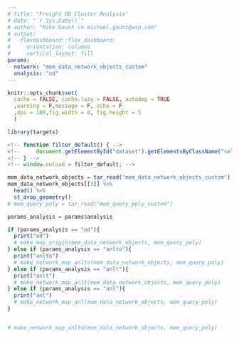 ```yaml
---
# title: "Freight OD Cluster Analysis"
# date: "`r Sys.Date()`"
# author: "Mike Gaunt \n michael.gaunt@wsp.com"
# output: 
#   flexdashboard::flex_dashboard:
#     orientation: columns
#     vertical_layout: fill
params:
  network: "mem_data_network_objects_custom"
  analysis: "od"
---
```


<style type="text/css">
.main-container {
  max-width: 95vw;
  margin-left: auto;
  margin-right: auto;
}
</style>

```r
knitr::opts_chunk$set(
  cache = FALSE, cache.lazy = FALSE, autodep = TRUE
  ,warning = F,message = F, echo = F
  ,dpi = 180,fig.width = 8, fig.height = 5
  )
```




<!--#library set-up=============================================================
#~~~~~~~~~~~~~~~~~~~~~~~~~~~~~~~~~~~~~~~~~~~~~~~~~~~~~~~~~~~~~~~~~~~~~~~~~~~~~~~
#content in this section should be removed if in production - ok for dev -->

```r
library(targets)
```

<!--#source helpers/utilities===================================================
#~~~~~~~~~~~~~~~~~~~~~~~~~~~~~~~~~~~~~~~~~~~~~~~~~~~~~~~~~~~~~~~~~~~~~~~~~~~~~~~
#content in this section should be removed if in production - ok for dev -->

```js
<!-- function filter_default() { -->
<!--     document.getElementById("dataset").getElementsByClassName("selectized")[0].selectize.setValue("2021_Q2_thursday_trip", false); -->
<!-- } -->
<!-- window.onload = filter_default; -->
```


<!--#source data================================================================
#~~~~~~~~~~~~~~~~~~~~~~~~~~~~~~~~~~~~~~~~~~~~~~~~~~~~~~~~~~~~~~~~~~~~~~~~~~~~~~~
#content in this section should be removed if in production - ok for dev 
#area to upload data with and to perform initial munging
#please add test data here so that others may use/unit test these scripts -->

```r
mem_data_network_objects = tar_read("mem_data_network_objects_custom")
mem_data_network_objects[[3]] %>%  
  head() %>%  
  st_drop_geometry() 
# mem_query_poly = tar_read("mem_query_poly_custom")
```


<!-- #SECTION NAME=============================================================== -->
<!-- #use this header to make demarcations/section in code [delete this line] -->
<!-- #short description  -->

```r

params_analysis = params$analysis

if (params_analysis == "od"){
  print("od")
  # make_map_origin(mem_data_network_objects, mem_query_poly)
} else if (params_analysis == "anlto"){
  print("anlto")
  # make_network_map_anlto(mem_data_network_objects, mem_query_poly)
} else if (params_analysis == "anlt"){
  print("anlt")
  # make_network_map_anlt(mem_data_network_objects, mem_query_poly)
} else if (params_analysis == "anl"){
  print("anl")
  # make_network_map_anl(mem_data_network_objects, mem_query_poly)
}


# make_network_map_anlto(mem_data_network_objects, mem_query_poly)

```




<!-- ### Tab {.tabset} -->

<!-- #### Origins -->

<!-- ```{r} -->

<!-- ``` -->

<!-- #### Destinations -->

<!-- ```{r} -->

<!-- ``` -->

<!-- ### {-} -->

<!--end-->
